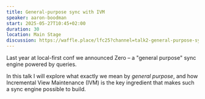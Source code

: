 ```yaml
---
title: General-purpose sync with IVM
speaker: aaron-boodman
start: 2025-05-27T10:45+02:00
duration: 30
location: Main Stage
discussion: https://waffle.place/lfc25?channel=talk2-general-purpose-sync
---
```


Last year at local-first conf we announced Zero – a "general purpose" sync engine powered by queries.

In this talk I will explore what exactly we mean by *general purpose*, and how Incremental View Maintenance (IVM) is the key ingredient that makes such a sync engine possible to build.